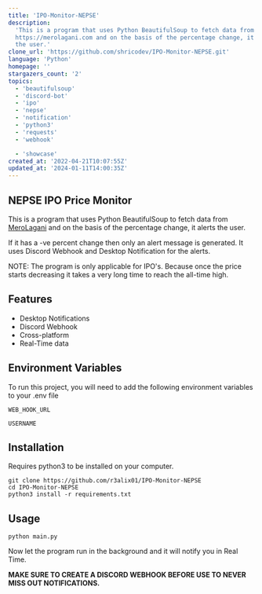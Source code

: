 ```yaml
---
title: 'IPO-Monitor-NEPSE'
description:
  'This is a program that uses Python BeautifulSoup to fetch data from
  https://merolagani.com and on the basis of the percentage change, it alerts
  the user.'
clone_url: 'https://github.com/shricodev/IPO-Monitor-NEPSE.git'
language: 'Python'
homepage: ''
stargazers_count: '2'
topics:
  - 'beautifulsoup'
  - 'discord-bot'
  - 'ipo'
  - 'nepse'
  - 'notification'
  - 'python3'
  - 'requests'
  - 'webhook'

  - 'showcase'
created_at: '2022-04-21T10:07:55Z'
updated_at: '2024-01-11T14:00:35Z'
---
```


## NEPSE IPO Price Monitor

This is a program that uses Python BeautifulSoup to fetch data from
[MeroLagani](https://merolagani.com) and on the basis of the percentage change,
it alerts the user.

If it has a -ve percent change then only an alert message is generated. It uses
Discord Webhook and Desktop Notification for the alerts.

NOTE: The program is only applicable for IPO's. Because once the price starts
decreasing it takes a very long time to reach the all-time high.

## Features

- Desktop Notifications
- Discord Webhook
- Cross-platform
- Real-Time data

## Environment Variables

To run this project, you will need to add the following environment variables to
your .env file

`WEB_HOOK_URL`

`USERNAME`

## Installation

Requires python3 to be installed on your computer.

```
git clone https://github.com/r3alix01/IPO-Monitor-NEPSE
cd IPO-Monitor-NEPSE
python3 install -r requirements.txt
```

## Usage

```
python main.py
```

Now let the program run in the background and it will notify you in Real Time.

**MAKE SURE TO CREATE A DISCORD WEBHOOK BEFORE USE TO NEVER MISS OUT
NOTIFICATIONS.**
